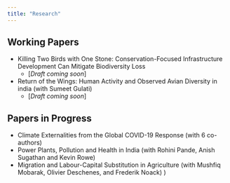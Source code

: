 ```yaml
---
title: "Research"
---
```


## Working Papers

* Killing Two Birds with One Stone: Conservation-Focused Infrastructure Development Can Mitigate Biodiversity Loss
    + [*Draft coming soon*]
    
* Return of the Wings: Human Activity and Observed Avian Diversity in india (with Sumeet Gulati)
    + [*Draft coming soon*]
    
## Papers in Progress

* Climate Externalities from the Global COVID-19 Response (with 6 co-authors)
* Power Plants, Pollution and Health in India (with Rohini Pande, Anish Sugathan and Kevin Rowe) 
* Migration and Labour-Capital Substitution in Agriculture (with Mushfiq Mobarak, Olivier Deschenes, and Frederik Noack) )